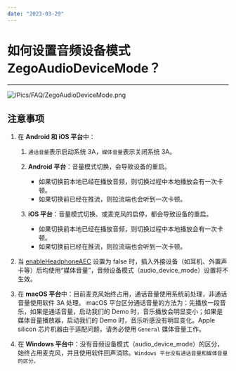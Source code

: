 ```yaml
---
date: "2023-03-29"
---
```

# 如何设置音频设备模式 ZegoAudioDeviceMode？

- - -

![/Pics/FAQ/ZegoAudioDeviceMode.png](https://doc-media.zego.im/sdk-doc/Pics/FAQ/ZegoAudioDeviceMode.png)

## 注意事项						
			
1. 在 **Android 和 iOS 平台**中：

    1. `通话音量`表示启动系统 3A，`媒体音量`表示关闭系统 3A。

    2. **Android 平台**：音量模式切换，会导致设备的重启。

        - 如果切换前本地已经在播放音频，则切换过程中本地播放会有一次卡顿。
        - 如果切换前已经在推流，则拉流端也会听到一次卡顿。

    3. **iOS 平台**：音量模式切换、或⻨克风的启停，都会导致设备的重启。

        - 如果切换前本地已经在播放音频，则切换过程中本地播放会有一次卡顿。
        - 如果切换前已经在推流，则拉流端也会听到一次卡顿。

2. 当 [enableHeadphoneAEC](/article/api?doc=Express_Video_SDK_API~java_android~class~ZegoExpressEngine#enable-headphone-aec) 设置为 false 时，插⼊外接设备（如耳机、外置声卡等）后均使用“媒体音量”，音频设备模式（audio_device_mode）设置将不生效。

3. 在 **macOS 平台**中：目前⻨克⻛始终占用，通话音量使用系统前处理，非通话音量使用软件 3A 处理。 macOS 平台区分通话音量的方法为：先播放一段音乐，如果是通话音量，启动我们的 Demo 时，音乐播放会明显变小；如果是媒体音量播放器，启动我们的 Demo 时，音乐听感没有明显变化。Apple silicon 芯片机器由于适配问题，请务必使用 `General` 媒体音量工作。

4.  在 **Windows 平台**中：没有音频设备模式（audio_device_mode）的区分，始终占⽤麦克风，并且使用软件回声消除。`Windows 平台没有通话⾳量和媒体⾳量的区分。`			
						
						
						
						
						
						
						
						
						
						
						
